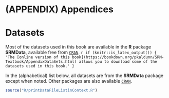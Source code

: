 # (APPENDIX) Appendices {-}


# Datasets {#AppendixDataSets}

Most of the datasets used in this book are available in the **R** package **SRMData**, available free from [`CRAN`](https://CRAN.R-project.org/package=SRMData).
`r if (knitr::is_latex_output()) {
   'The [online version of this book](https://bookdown.org/pkaldunn/SRM-Textbook/AppendixDataSets.html) allows you to download some of the datasets used in this book.'
}`

In the (alphabetical) list below, all datasets are from the **SRMData** package except when noted.
Other packages are also available [`CRAN`](https://CRAN.R-project.org).



<!-- ```{r, child = if (knitr::is_html_output()) './children/DataSets.Rmd'} -->
<!-- ``` -->


```{=latex}
\begin{small}
```


```r
source("R/printDataFileListinContext.R")  
```


```{=latex}
\end{small}
```




